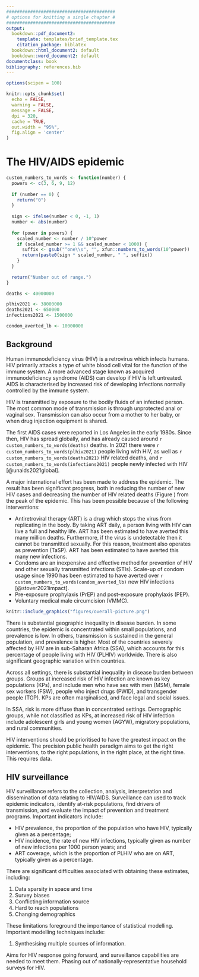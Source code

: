 ```yaml
---
#########################################
# options for knitting a single chapter #
#########################################
output:
  bookdown::pdf_document2:
    template: templates/brief_template.tex
    citation_package: biblatex
  bookdown::html_document2: default
  bookdown::word_document2: default
documentclass: book
bibliography: references.bib
---
```


```r
options(scipen = 100)

knitr::opts_chunk$set(
  echo = FALSE,
  warning = FALSE,
  message = FALSE,
  dpi = 320,
  cache = TRUE,
  out.width = "95%",
  fig.align = 'center'
)
```

# The HIV/AIDS epidemic {#hiv-aids}
\adjustmtc
\markboth{HIV/AIDS}{}
<!-- For PDF output, include these two LaTeX commands after unnumbered chapter headings, otherwise the mini table of contents and the running header will show the previous chapter -->

```r
custom_numbers_to_words <- function(number) {
  powers <- c(3, 6, 9, 12)
  
  if (number == 0) {
    return("0")
  }
  
  sign <- ifelse(number < 0, -1, 1)
  number <- abs(number)
  
  for (power in powers) {
    scaled_number <- number / 10^power
    if (scaled_number >= 1 && scaled_number < 1000) {
      suffix <- gsub("^one\\s", "", xfun::numbers_to_words(10^power))
      return(paste0(sign * scaled_number, " ", suffix))
    }
  }
  
  return("Number out of range.")
}

deaths <- 40000000

plhiv2021 <- 38000000
deaths2021 <- 650000
infections2021 <- 1500000

condom_averted_lb <- 10000000
```

## Background

<!-- What is HIV -->
Human immunodeficiency virus (HIV) is a retrovirus which infects humans.
HIV primarily attacks a type of white blood cell vital for the function of the immune system.
A more advanced stage known as acquired immunodeficiency syndrome (AIDS) can develop if HIV is left untreated. 
AIDS is characterised by increased risk of developing infections normally controlled by the immune system.

<!-- How is HIV transmitted -->
HIV is transmitted by exposure to the bodily fluids of an infected person.
The most common mode of transmission is through unprotected anal or vaginal sex.
Transmission can also occur from a mother to her baby, or when drug injection equipment is shared.

<!-- The extent of HIV as a problem -->
The first AIDS cases were reported in Los Angeles in the early 1980s.
Since then, HIV has spread globally, and has already caused around `r custom_numbers_to_words(deaths)` deaths.
In 2021 there were `r custom_numbers_to_words(plhiv2021)` people living with HIV, as well as `r custom_numbers_to_words(deaths2021)` HIV related deaths, and `r custom_numbers_to_words(infections2021)` people newly infected with HIV [@unaids2021global].

<!-- What is being done -->
A major international effort has been made to address the epidemic.
The result has been significant progress, both in reducing the number of new HIV cases and decreasing the number of HIV related deaths (Figure \ref{fig:overall-picture}) from the peak of the epidemic.
This has been possible because of the following interventions:

* Antiretroviral therapy (ART) is a drug which stops the virus from replicating in the body.
By taking ART daily, a person living with HIV can live a full and healthy life.
ART has been estimated to have averted this many million deaths.
Furthermore, if the virus is undetectable then it cannot be transmitted sexually.
For this reason, treatment also operates as prevention (TaSP).
ART has been estimated to have averted this many new infections.
* Condoms are an inexpensive and effective method for prevention of HIV and other sexually transmitted infections (STIs).
Scale-up of condom usage since 1990 has been estimated to have averted over `r custom_numbers_to_words(condom_averted_lb)` new HIV infections [@stover2021impact].
* Pre-exposure prophylaxis (PrEP) and post-exposure prophylaxis (PEP).
* Voluntary medical male circumcision (VMMC).

```r
knitr::include_graphics("figures/overall-picture.png")
```

<!-- Uneven burden in space -->
There is substantial geographic inequality in disease burden.
In some countries, the epidemic is concentrated within small populations, and prevalence is low.
In others, transmission is sustained in the general population, and prevalence is higher.
Most of the countries severely affected by HIV are in sub-Saharan Africa (SSA), which accounts for this percentage of people living with HIV (PLHIV) worldwide.
There is also significant geographic variation within countries.

<!-- Uneven burden across people -->
Across all settings, there is substantial inequality in disease burden between groups.
Groups at increased risk of HIV infection are known as key populations (KPs), and include men who have sex with men (MSM), female sex workers (FSW), people who inject drugs (PWID), and transgender people (TGP).
KPs are often marginalised, and face legal and social issues.

<!-- How difuse is burden -->
In SSA, risk is more diffuse than in concentrated settings.
Demographic groups, while not classified as KPs, at increased risk of HIV infection include adolescent girls and young women (AGYW), migratory populations, and rural communities.

<!-- Prioritisation of interventions  -->
HIV interventions should be prioritised to have the greatest impact on the epidemic.
The precision public health paradigm aims to get the right interventions, to the right populations, in the right place, at the right time.
This requires data.
<!-- Methods for prevention prioritisation include geographic, demographic, key population services, risk screening, and individual-level risk characteristics. -->

## HIV surveillance

<!-- What is surveillance and how can it be used to meet these needs -->
HIV surveillance refers to the collection, analysis, interpretation and dissemination of data relating to HIV/AIDS.
Surveillance can used to track epidemic indicators, identify at-risk populations, find drivers of transmission, and evaluate the impact of prevention and treatment programs.
Important indicators include:

* HIV prevalence, the proportion of the population who have HIV, typically given as a percentage;
* HIV incidence, the rate of new HIV infections, typically given as number of new infections per 1000 person years; and
* ART coverage, which is the proportion of PLHIV who are on ART, typically given as a percentage.

<!-- Why is surveillance difficult -->
There are significant difficulties associated with obtaining these estimates, including:

1. Data sparsity in space and time
2. Survey biases
3. Conflicting information source
4. Hard to reach populations
5. Changing demographics

These limitations foreground the importance of statistical modelling.
Important modelling techniques include:

1. Synthesising multiple sources of information.

<!-- Future trends in surveillance -->
Aims for HIV response going forward, and surveillance capabilities are needed to meet them.
Phasing out of nationally-representative household surveys for HIV.
